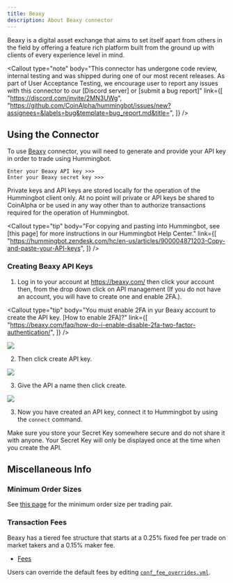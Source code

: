 ```yaml
---
title: Beaxy
description: About Beaxy connector
---
```



Beaxy is a digital asset exchange that aims to set itself apart from others in the field by offering a feature rich platform built from the ground up with clients of every experience level in mind.

<Callout
  type="note"
  body="This connector has undergone code review, internal testing and was shipped during one of our most recent releases. As part of User Acceptance Testing, we encourage user to report any issues with this connector to our [Discord server] or [submit a bug report]"
  link={[
    "https://discord.com/invite/2MN3UWg",
    "https://github.com/CoinAlpha/hummingbot/issues/new?assignees=&labels=bug&template=bug_report.md&title=",
  ]}
/>

## Using the Connector

To use [Beaxy](https://beaxy.com/) connector, you will need to generate and provide your API key in order to trade using Hummingbot.

```
Enter your Beaxy API key >>>
Enter your Beaxy secret key >>>
```

Private keys and API keys are stored locally for the operation of the Hummingbot client only. At no point will private or API keys be shared to CoinAlpha or be used in any way other than to authorize transactions required for the operation of Hummingbot.

<Callout
  type="tip"
  body="For copying and pasting into Hummingbot, see [this page] for more instructions in our Hummingbot Help Center."
  link={[
    "https://hummingbot.zendesk.com/hc/en-us/articles/900004871203-Copy-and-paste-your-API-keys",
  ]}
/>

### Creating Beaxy API Keys

1. Log in to your account at https://beaxy.com/ then click your account then, from the drop down click on API management (If you do not have an account, you will have to create one and enable 2FA.).

<Callout
  type="tip"
  body="You must enable 2FA in yur Beaxy account to create the API key. [How to enable 2FA]?"
  link={[
    "https://beaxy.com/faq/how-do-i-enable-disable-2fa-two-factor-authentication/",
  ]}
/>

![](/img/beaxyapi.png)

2. Then click create API key.

![](/img/beaxyapi-key.png)

3. Give the API a name then click create.

![](img/beaxycreate.png)

3. Now you have created an API key, connect it to Hummingbot by using the `connect` command.

Make sure you store your Secret Key somewhere secure and do not share it with anyone. Your Secret Key will only be displayed once at the time when you create the API.

<Callout
  type="warning"
  body="If you lose your Secret Key, you can delete the API and create a new one. However, it will be impossible to reuse the same API."
/>

## Miscellaneous Info

### Minimum Order Sizes

See [this page](https://beaxy.com/faq/what-are-the-market-trading-rules/) for the minimum order size per trading pair.

### Transaction Fees

Beaxy has a tiered fee structure that starts at a 0.25% fixed fee per trade on market takers and a 0.15% maker fee.

- [Fees](https://beaxy.com/faq/what-is-the-fee-structure/#:~:text=Trading%20Fees,and%20a%200.15%25%20maker%20fee.)

Users can override the default fees by editing [`conf_fee_overrides.yml`](https://docs.hummingbot.io/operation/adv-command-ref/#fee-override).
